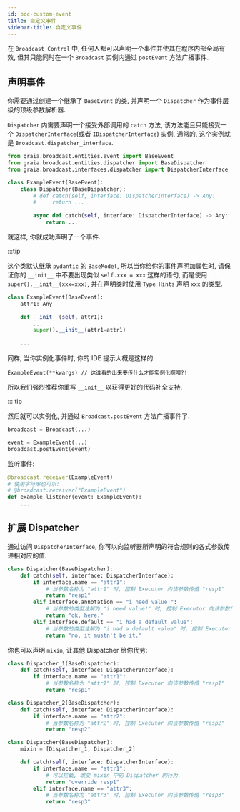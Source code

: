 ```yaml
---
id: bcc-custom-event
title: 自定义事件
sidebar-title: 自定义事件
---
```


在 `Broadcast Control` 中, 任何人都可以声明一个事件并使其在程序内部全局有效,
但其只能同时在一个 `Broadcast` 实例内通过 `postEvent` 方法广播事件.

## 声明事件

你需要通过创建一个继承了 `BaseEvent` 的类, 并声明一个 `Dispatcher` 作为事件层级的顶级参数解析器.

`Dispatcher` 内需要声明一个接受外部调用的 `catch` 方法,
该方法能且只能接受一个 `DispatcherInterface`(或者 `IDispatcherInterface`) 实例,
通常的, 这个实例就是 `Broadcast.dispatcher_interface`.

``` python
from graia.broadcast.entities.event import BaseEvent
from graia.broadcast.entities.dispatcher import BaseDispatcher
from graia.broadcast.interfaces.dispatcher import DispatcherInterface

class ExampleEvent(BaseEvent):
    class Dispatcher(BaseDispatcher):
        # def catch(self, interface: DispatcherInterface) -> Any:
        #     return ...
        
        async def catch(self, interface: DispatcherInterface) -> Any:
            return ...
```

就这样, 你就成功声明了一个事件.

:::tip

这个类默认继承 `pydantic` 的 `BaseModel`, 所以当你给你的事件声明加属性时,
请保证你的 `__init__` 中不要出现类似 `self.xxx = xxx` 这样的语句,
而是使用 `super().__init__(xxx=xxx)`, 并在声明类时使用 `Type Hints` 声明 `xxx` 的类型.

``` python
class ExampleEvent(BaseEvent):
    attr1: Any

    def __init__(self, attr1):
        ...
        super().__init__(attr1=attr1)
    
    ...
```

同样, 当你实例化事件时, 你的 IDE 提示大概是这样的:

```
ExampleEvent(**kwargs) // 这谁看的出来要传什么才能实例化啊喂?!
```

所以我们强烈推荐你重写 `__init__` 以获得更好的代码补全支持.

::: tip

然后就可以实例化, 并通过 `Broadcast.postEvent` 方法广播事件了.

``` python
broadcast = Broadcast(...)

event = ExampleEvent(...)
broadcast.postEvent(event)
```

监听事件:

``` python
@broadcast.receiver(ExampleEvent)
# 使用字符串也可以:
# @broadcast.receiver("ExampleEvent")
def example_listener(event: ExampleEvent):
    ...
```

## 扩展 Dispatcher

通过访问 `DispatcherInterface`, 你可以向监听器所声明的符合规则的各式参数传递相对应的值:

``` python
class Dispatcher(BaseDispatcher):
    def catch(self, interface: DispatcherInterface):
        if interface.name == "attr1":
            # 当参数名称为 "attr1" 时, 控制 Executor 向该参数传值 "resp1"
            return "resp1"
        elif interface.annotation == "i need value!":
            # 当参数的类型注解为 "i need value!" 时, 控制 Executor 向该参数传值 "ok, here."
            return "ok, here."
        elif interface.default == "i had a default value":
            # 当参数的类型注解为 "i had a default value" 时, 控制 Executor 向该参数传值 "no, it mustn't be it."
            return "no, it mustn't be it."
```

你也可以声明 `mixin`, 让其他 Dispatcher 给你代劳:

``` python
class Dispatcher_1(BaseDispatcher):
    def catch(self, interface: DispatcherInterface):
        if interface.name == "attr1":
            # 当参数名称为 "attr1" 时, 控制 Executor 向该参数传值 "resp1"
            return "resp1"

class Dispatcher_2(BaseDispatcher):
    def catch(self, interface: DispatcherInterface):
        if interface.name == "attr2":
            # 当参数名称为 "attr2" 时, 控制 Executor 向该参数传值 "resp2"
            return "resp2"

class Dispatcher(BaseDispatcher):
    mixin = [Dispatcher_1, Dispatcher_2]

    def catch(self, interface: DispatcherInterface):
        if interface.name == "attr1":
            # 可以拦截, 改变 mixin 中的 Dispatcher 的行为.
            return "override resp1"
        elif interface.name == "attr3":
            # 当参数名称为 "attr3" 时, 控制 Executor 向该参数传值 "resp3"
            return "resp3"
```